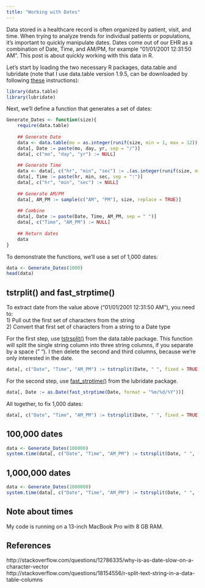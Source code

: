 ```yaml
---
title: "Working with Dates"
---
```


Data stored in a healthcare record is often organized by patient, visit, and time. When trying to analyze trends for individual patients or populations, it's important to quickly manipulate dates. Dates come out of our EHR as a combination of Date, Time, and AM/PM, for example "01/01/2001 12:31:50 AM". This post is about quickly working with this data in R.  

Let's start by loading the two necessary R packages, data.table and lubridate (note that I use data.table version 1.9.5, can be downloaded by following [these](https://github.com/Rdatatable/data.table/wiki/Installation) instructions):  
```r
library(data.table)
library(lubridate)
```

Next, we'll define a function that generates a set of dates:  
```r
Generate_Dates <- function(size){
    require(data.table)
    
    ## Generate Date
    data <- data.table(mo = as.integer(runif(size, min = 1, max = 12)), day = as.integer(runif(size, min = 1, max = 30)), yr = as.integer(runif(size, min = 1990, max = 2014)))
    data[, Date := paste(mo, day, yr, sep = "/")]
    data[, c("mo", "day", "yr") := NULL]
    
    ## Generate Time
    data <- data[, c("hr", "min", "sec") := .(as.integer(runif(size, min = 1, max = 12)), min = as.integer(runif(size, min = 1, max = 60)), sec = as.integer(runif(size, min = 1, max = 60)))]
    data[, Time := paste(hr, min, sec, sep = ":")]
    data[, c("hr", "min", "sec") := NULL]
    
    ## Generate AM/PM
    data[, AM_PM := sample(c("AM", "PM"), size, replace = TRUE)]
    
    ## Combine
    data[, Date := paste(Date, Time, AM_PM, sep = " ")]
    data[, c("Time", "AM_PM") := NULL]
    
    ## Return dates
    data
}
```

To demonstrate the functions, we'll use a set of 1,000 dates:
```r
data <- Generate_Dates(1000)
head(data)
```

## tstrplit() and fast_strptime()
To extract date from the value above ("01/01/2001 12:31:50 AM"), you need to:  
1) Pull out the first set of characters from the string  
2) Convert that first set of characters from a string to a Date type  

For the first step, use [tstrsplit()](https://github.com/Rdatatable/data.table/issues/1026) from the data.table package. This function will split the single string column into three string columns, if you separate by a space (" "). I then delete the second and third columns, because we're only interested in the date.    

```r
data[, c("Date", "Time", "AM_PM") := tstrsplit(Date, " ", fixed = TRUE)][, c("Time", "AM_PM") := NULL]
```

For the second step, use [fast_strptime()](http://www.inside-r.org/packages/cran/lubridate/docs/parse_date_time) from the lubridate package.

```r
data[, Date := as.Date(fast_strptime(Date, format = "%m/%d/%Y"))]
```

All together, to fix 1,000 dates:
```r
data[, c("Date", "Time", "AM_PM") := tstrsplit(Date, " ", fixed = TRUE)][, c("Time", "AM_PM") := NULL][, Date := as.Date(fast_strptime(Date, format = "%m/%d/%Y"))]
```

## 100,000 dates
```r
data <- Generate_Dates(100000)
system.time(data[, c("Date", "Time", "AM_PM") := tstrsplit(Date, " ", fixed = TRUE)][, c("Time", "AM_PM") := NULL][, Date := as.Date(fast_strptime(Date, format = "%m/%d/%Y"))])
```

## 1,000,000 dates
```r
data <- Generate_Dates(1000000)
system.time(data[, c("Date", "Time", "AM_PM") := tstrsplit(Date, " ", fixed = TRUE)][, c("Time", "AM_PM") := NULL][, Date := as.Date(fast_strptime(Date, format = "%m/%d/%Y"))])
```

## Note about times
My code is running on a 13-inch MacBook Pro with 8 GB RAM.

## References
http://stackoverflow.com/questions/12786335/why-is-as-date-slow-on-a-character-vector  
http://stackoverflow.com/questions/18154556/r-split-text-string-in-a-data-table-columns  